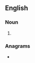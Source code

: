 ==English==

===Noun===
{{head|en|noun form}}

# {{plural of|en|accorder}}

===Anagrams===
* {{anagrams|en|a=accdeorrs|scorecard}}